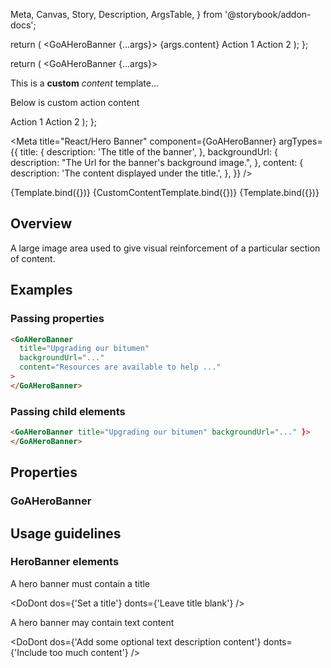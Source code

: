   Meta,
  Canvas,
  Story,
  Description,
  ArgsTable,
} from '@storybook/addon-docs';

  return (
    <GoAHeroBanner {...args}>
      <GoAHeroBannerContent>
        {args.content}
      </GoAHeroBannerContent>
      <GoAHeroBannerActions>
        <GoAButton type="primary">Action 1</GoAButton>
        <GoAButton type="primary">Action 2</GoAButton>
      </GoAHeroBannerActions>
    </GoAHeroBanner>
  );
};

  return (
    <GoAHeroBanner {...args}>
      <GoAHeroBannerContent>
        <p>
          This is a <b>custom</b> <i>content</i> template...
        </p>
        <p>
          Below is custom action content
        </p>
      </GoAHeroBannerContent>
      <GoAHeroBannerActions>
        <GoAButton type="primary">Action 1</GoAButton>
        <GoAButton type="primary">Action 2</GoAButton>
      </GoAHeroBannerActions>
    </GoAHeroBanner>
  );
};

<Meta
  title="React/Hero Banner"
  component={GoAHeroBanner}
  argTypes={{
    title: {
      description: 'The title of the banner',
    },
    backgroundUrl: {
      description: "The Url for the banner's background image.",
    },
    content: {
      description: 'The content displayed under the title.',
    },
  }}
/>

<!-- {Template.bind({})} -->

<Canvas>
  <Story
    name="With content and link"
    height={100}
    args={{
      title: 'Upgrading our bitumen',
      backgroundUrl: 'working-in-cold-hero-3_rdax_75.jpg',
      content: 'Resources are available to help Alberta entrepreneurs and small businesses start, grow and succeed.',
    }}
  >
    {Template.bind({})}
  </Story>
</Canvas>

<Canvas>
  <Story
    name="With custom content "
    height={100}
    args={{
      title: 'Upgrading our bitumen',
      backgroundUrl: 'working-in-cold-hero-3_rdax_75.jpg',
    }}
  >
    {CustomContentTemplate.bind({})}
  </Story>
</Canvas>

<Canvas>
  <Story
    name="With link only"
    height={100}
    args={{
      title: 'Upgrading our bitumen',
      backgroundUrl: 'working-in-cold-hero-3_rdax_75.jpg',
    }}
  >
    {Template.bind({})}
  </Story>
</Canvas>

## Overview

A large image area used to give visual reinforcement of a particular section of content.

## Examples

### Passing properties

```html
<GoAHeroBanner
  title="Upgrading our bitumen"
  backgroundUrl="..."
  content="Resources are available to help ..."
>
</GoAHeroBanner>
```

### Passing child elements

```html
<GoAHeroBanner title="Upgrading our bitumen" backgroundUrl="..." }>
</GoAHeroBanner>
```

## Properties

### GoAHeroBanner

<Description of={GoAHeroBanner} />
<ArgsTable of={GoAHeroBanner} />

## Usage guidelines

### HeroBanner elements

A hero banner must contain a title

<DoDont dos={'Set a title'} donts={'Leave title blank'} />

A hero banner may contain text content

<DoDont
  dos={'Add some optional text description content'}
  donts={'Include too much content'}
/>
